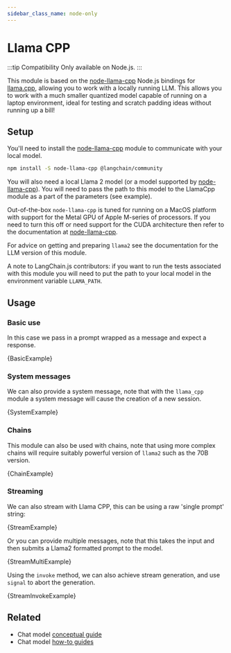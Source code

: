 ```yaml
---
sidebar_class_name: node-only
---
```


# Llama CPP

:::tip Compatibility
Only available on Node.js.
:::

This module is based on the [node-llama-cpp](https://github.com/withcatai/node-llama-cpp) Node.js bindings for [llama.cpp](https://github.com/ggerganov/llama.cpp), allowing you to work with a locally running LLM. This allows you to work with a much smaller quantized model capable of running on a laptop environment, ideal for testing and scratch padding ideas without running up a bill!

## Setup

You'll need to install the [node-llama-cpp](https://github.com/withcatai/node-llama-cpp) module to communicate with your local model.


<IntegrationInstallTooltip></IntegrationInstallTooltip>

```bash npm2yarn
npm install -S node-llama-cpp @langchain/community
```

You will also need a local Llama 2 model (or a model supported by [node-llama-cpp](https://github.com/withcatai/node-llama-cpp)). You will need to pass the path to this model to the LlamaCpp module as a part of the parameters (see example).

Out-of-the-box `node-llama-cpp` is tuned for running on a MacOS platform with support for the Metal GPU of Apple M-series of processors. If you need to turn this off or need support for the CUDA architecture then refer to the documentation at [node-llama-cpp](https://withcatai.github.io/node-llama-cpp/).

For advice on getting and preparing `llama2` see the documentation for the LLM version of this module.

A note to LangChain.js contributors: if you want to run the tests associated with this module you will need to put the path to your local model in the environment variable `LLAMA_PATH`.

## Usage

### Basic use

In this case we pass in a prompt wrapped as a message and expect a response.


<CodeBlock language="typescript">{BasicExample}</CodeBlock>

### System messages

We can also provide a system message, note that with the `llama_cpp` module a system message will cause the creation of a new session.


<CodeBlock language="typescript">{SystemExample}</CodeBlock>

### Chains

This module can also be used with chains, note that using more complex chains will require suitably powerful version of `llama2` such as the 70B version.


<CodeBlock language="typescript">{ChainExample}</CodeBlock>

### Streaming

We can also stream with Llama CPP, this can be using a raw 'single prompt' string:


<CodeBlock language="typescript">{StreamExample}</CodeBlock>

Or you can provide multiple messages, note that this takes the input and then submits a Llama2 formatted prompt to the model.


<CodeBlock language="typescript">{StreamMultiExample}</CodeBlock>

Using the `invoke` method, we can also achieve stream generation, and use `signal` to abort the generation.


<CodeBlock language="typescript">{StreamInvokeExample}</CodeBlock>


## Related

- Chat model [conceptual guide](/docs/concepts/#chat-models)
- Chat model [how-to guides](/docs/how_to/#chat-models)

